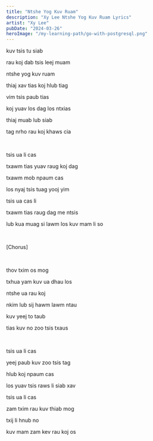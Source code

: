 ```yaml
---
title: "Ntshe Yog Kuv Ruam"
description: "Xy Lee Ntshe Yog Kuv Ruam Lyrics"
artist: "Xy Lee"
pubDate: "2024-03-26"
heroImage: "/my-learning-path/go-with-postgresql.png"
---
```


kuv tsis tu siab

rau koj dab tsis leej muam

ntshe yog kuv ruam

thiaj xav tias koj hlub tiag

vim tsis paub tias

koj yuav los dag los ntxias

thiaj muab lub siab

tag nrho rau koj khaws cia

<br />

tsis ua li cas

txawm tias yuav raug koj dag

txawm mob npaum cas

los nyaj tsis tuag yooj yim

tsis ua cas li

txawm tias raug dag me ntsis

lub kua muag si lawm los kuv mam li so

<br />

[Chorus]

<br />

thov txim os mog

txhua yam kuv ua dhau los

ntshe ua rau koj

nkim lub sij hawm lawm ntau

kuv yeej to taub

tias kuv no zoo tsis txaus

<br />

tsis ua li cas

yeej paub kuv zoo tsis tag

hlub koj npaum cas

los yuav tsis raws li siab xav

tsis ua li cas

zam txim rau kuv thiab mog

txij li hnub no

kuv mam zam kev rau koj os
